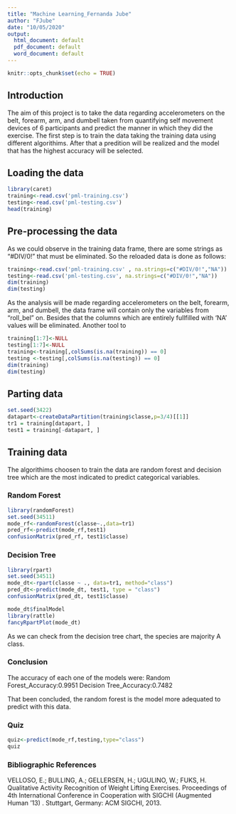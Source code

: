 ```yaml
---
title: "Machine Learning_Fernanda Jube"
author: "FJube"
date: "10/05/2020"
output:
  html_document: default
  pdf_document: default
  word_document: default
---
```


```r
knitr::opts_chunk$set(echo = TRUE)
```

## Introduction


The aim of this project is to take the data regarding accelerometers on the belt, forearm, arm, and dumbell taken from quantifying self movement devices of 6 participants and predict the manner in which they did the exercise.
The first step is to train the data taking the training data using different algorithims. After that a predition will be realized and the model that has the highest accuracy will be selected.


## Loading the data


```r
library(caret)
training<-read.csv('pml-training.csv')
testing<-read.csv('pml-testing.csv')
head(training)
```

## Pre-processing the data
As we could observe in the training data frame, there are some strings as "#DIV/0!" that must be eliminated. So the reloaded data is done as follows:

```r
training<-read.csv('pml-training.csv' , na.strings=c("#DIV/0!","NA"))
testing<-read.csv('pml-testing.csv', na.strings=c("#DIV/0!","NA"))
dim(training)
dim(testing)
```
As the analysis will be made regarding accelerometers on the belt, forearm, arm, and dumbell, the data frame will contain only the variables from "roll_bel" on.
Besides that the columns which are entirely fullfilled with 'NA' values will be eliminated. Another tool to 

```r
training[1:7]<-NULL
testing[1:7]<-NULL
training<-training[,colSums(is.na(training)) == 0]
testing <-testing[,colSums(is.na(testing)) == 0]
dim(training)
dim(testing)

```

## Parting data

```r
set.seed(3422)
datapart<-createDataPartition(training$classe,p=3/4)[[1]]
tr1 = training[datapart, ]
test1 = training[-datapart, ]
```


## Training data

The algorithims choosen to train the data are random forest and decision tree which are the most indicated to predict categorical variables.

### Random Forest

```r
library(randomForest)
set.seed(34511)
mode_rf<-randomForest(classe~.,data=tr1)
pred_rf<-predict(mode_rf,test1)
confusionMatrix(pred_rf, test1$classe)
```

### Decision Tree
```r
library(rpart) 
set.seed(34511)
mode_dt<-rpart(classe ~ ., data=tr1, method="class")
pred_dt<-predict(mode_dt, test1, type = "class")
confusionMatrix(pred_dt, test1$classe)
```

```r
mode_dt$finalModel
library(rattle)
fancyRpartPlot(mode_dt)
```
As we can check from the decision tree chart, the species are majority A class. 

### Conclusion

The accuracy of each one of the models were:
Random Forest_Accuracy:0.9951 
Decision Tree_Accuracy:0.7482

That been concluded, the random forest is the model more adequated  to predict with this data.

### Quiz

```r
quiz<-predict(mode_rf,testing,type="class")
quiz
```

### Bibliographic References
VELLOSO, E.; BULLING, A.; GELLERSEN, H.; UGULINO, W.; FUKS, H. Qualitative Activity Recognition of Weight Lifting Exercises. Proceedings of 4th International Conference in Cooperation with SIGCHI (Augmented Human ’13) . Stuttgart, Germany: ACM SIGCHI, 2013.

